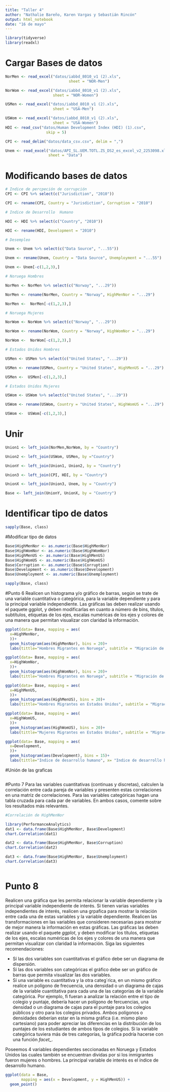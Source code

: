 ```yaml
---
title: "Taller 4"
author: "Nathalie Bareño, Karen Vargas y Sebastián Rincón"
output: html_notebook
date: "16 de mayo"
---
```


```r
library(tidyverse)
library(readxl)
```

# Cargar Bases de datos

```r
NorMen <- read_excel("datos/iabbd_8010_v1 (2).xls", 
                            sheet = "NOR-Men")

NorWom <- read_excel("datos/iabbd_8010_v1 (2).xls",
                     sheet = "NOR-Women")

USMen <- read_excel("datos/iabbd_8010_v1 (2).xls",
                     sheet = "USA-Men")

USWom <- read_excel("datos/iabbd_8010_v1 (2).xls",
                     sheet = "USA-Women")
HDI <- read_csv("datos/Human Development Index (HDI) (1).csv", 
                  skip = 5)

CPI <- read_delim("datos/data_csv.csv", delim = ",")

Unem <- read_excel("datos/API_SL.UEM.TOTL.ZS_DS2_es_excel_v2_2253098.xls",
                   sheet = "Data")

```

# Modificando bases de datos

```r
# Indice de percpeción de corrupción 
CPI <- CPI %>% select(c("Jurisdiction", "2010"))

CPI <- rename(CPI, Country = "Jurisdiction", Corruption = "2010")

# Indice de Desarrollo  Humano

HDI <- HDI %>% select(c("Country", "2010"))

HDI <- rename(HDI, Development = "2010")

# Desempleo

Unem <- Unem %>% select(c("Data Source", "...55"))

Unem <- rename(Unem, Country = "Data Source", Unemployment = "...55")

Unem <- Unem[-c(1,2,3),]

# Noruega Hombres

NorMen <- NorMen %>% select(c("Norway", "...29"))

NorMen <- rename(NorMen, Country = "Norway", HighMenNor = "...29")

NorMen <-  NorMen[-c(1,2,3),]

# Noruega Mujeres 

NorWom <- NorWom %>% select(c("Norway", "...29"))

NorWom <- rename(NorWom, Country = "Norway", HighWomNor = "...29")

NorWom <-  NorWom[-c(1,2,3),]

# Estados Unidos Hombres

USMen <- USMen %>% select(c("United States", "...29"))

USMen <- rename(USMen, Country = "United States", HighMenUS = "...29")

USMen <-  USMen[-c(1,2,3),]

# Estados Unidos Mujeres

USWom <- USWom %>% select(c("United States", "...29"))

USWom <- rename(USWom, Country = "United States", HighWomUS = "...29")

USWom <-  USWom[-c(1,2,3),]

```

# Unir

```r

Union1 <- left_join(NorMen,NorWom, by = "Country") 

Union2 <- left_join(USWom, USMen, by ="Country")

UnionY <- left_join(Union1, Union2, by = "Country")

Union3 <- left_join(CPI, HDI, by = "Country")

UnionX <- left_join(Union3, Unem, by = "Country")

Base <- left_join(UnionY, UnionX, by = "Country")
```

# Identificar tipo de datos

```r
sapply(Base, class)
```

#Modificar tipo de datos

```r
Base$HighMenNor <- as.numeric(Base$HighMenNor)
Base$HighWomNor <- as.numeric(Base$HighWomNor)
Base$HighMenUS <- as.numeric(Base$HighMenUS)
Base$HighWomUS <- as.numeric(Base$HighWomUS)
Base$Corruption <- as.numeric(Base$Corruption)
Base$Development <- as.numeric(Base$Development)
Base$Unemployment <- as.numeric(Base$Unemployment)

sapply(Base, class)


```


#Punto 6
Realicen un histograma y/o gráfico de barras, según se trate de una variable cuantitativa
o categórica, para la variable dependiente y para la principal variable independiente.
Las gráficas las deben realizar usando el paquete ggplot, y deben modificarlas en
cuanto a número de bins, títulos, subtítulos, etiquetas de los ejes, escalas numéricas de
los ejes y colores de una manera que permitan visualizar con claridad la información.
```r
ggplot(data= Base, mapping = aes(
  x=HighMenNor,
  ))+
  geom_histogram(aes(HighMenNor), bins = 20)+
  labs(tittle="Hombres Migrantes en Noruega", subtitle = "Migración de hombres con alto capital humano registrados en Noruega en el año 2010 con presedencia de todos los países del mundo", x= "Hombres migrantes con alto capital humano en Noruega", y= "Cantidad de países de origen" , caption = "Fuente=Instituto de Investigación Laboral (IAB)")


```


```r
ggplot(data= Base, mapping = aes(
  x=HighWomNor,
  ))+
  geom_histogram(aes(HighWomNor), bins = 20)+
  labs(tittle="Hombres Migrantes en Noruega", subtitle = "Migración de mujeres con alto capital humano registradas en Noruega en el año 2010 con presedencia de todos los países del mundo", x= "Mujeres migrantes con alto capital humano en Noruega", y= "Cantidad de países de origen" , caption = "Fuente=Instituto de Investigación Laboral (IAB)")


```

```r
ggplot(data= Base, mapping = aes(
  x=HighMenUS,
  ))+
  geom_histogram(aes(HighMenUS), bins = 20)+
  labs(tittle="Hombres Migrantes en Estados Unidos", subtitle = "Migración de Hombres con alto capital humano registrados en Estados Unidos en el año 2010 con presedencia de todos los países del mundo", x= "Hombres migrantes con alto capital humano en Estados Unidos", y= "Cantidad de países de origen" , caption = "Fuente=Instituto de Investigación Laboral (IAB)")


```


```r
ggplot(data= Base, mapping = aes(
  x=HighWomUS,
  ))+
  geom_histogram(aes(HighWomUS), bins = 20)+
  labs(tittle="Mujeres Migrantes en Estados Unidos", subtitle = "Migración de Mujeres con alto capital humano registradas en Estados Unidos en el año 2010 con presedencia de todos los países del mundo", x= "Mujeres migrantes con alto capital humano en Estados Unidos", y= "Cantidad de países de origen" , caption = "Fuente=Instituto de Investigación Laboral (IAB)")


```

```r
ggplot(data= Base, mapping = aes(
  x=Development,
  ))+
  geom_histogram(aes(Development), bins = 15)+
  labs(tittle="Indice de desarrollo humano", x= "Indice de desarrollo humano", y= "Cantidad de países de origen" , caption = "Fuente= UNESCO Institute for Statistics")


```


#Unión de las graficas
```r

```
#Punto 7
Para las variables cuantitativas (continuas y discretas), calculen la correlación entre
cada pareja de variables y presenten estas correlaciones en una matriz de correlaciones.
Para las variables categóricas hagan una tabla cruzada para cada par de variables. En
ambos casos, comente sobre los resultados más relevantes.

```r
#Correlación de HighMenNor

library(PerformanceAnalytics)
dat1 <- data.frame(Base$HighMenNor, Base$Development)
chart.Correlation(dat1)

dat2 <- data.frame(Base$HighMenNor, Base$Corruption)
chart.Correlation(dat2)

dat3 <- data.frame(Base$HighMenNor, Base$Unemployment)
chart.Correlation(dat3)



```







# Punto 8

Realicen una gráfica que les permita relacionar la variable dependiente y la principal variable independiente de interés. Si tienen varias variables independientes de interés, realicen una grpafica para mostrar la relación entre cada una de estas variables y la variable dependiente. Realicen las transformaciones en las variables que consideren necesarias para mostrar de mejor manera la información en estas gráficas. Las gráficas las deben realizar usando el paquete *ggplot*, y deben modificar los títulos, etiquetas de los ejes, escalas numéricas de los ejes y colores de una manera que permitan visualizar con claridad la información. Siga las siguientes recomendaciones:

 - Sí las dos variables son cuantitativas el gráfico debe ser un diagrama de dispersión.
 - Sí las dos variables son categóricas el gráfico debe ser un gráfico de barras que permita visualizar las dos variables.
 - Sí una variable es cuantitativa y la otra categ´rica, en un mismo gráfico realice un polígono de frecuencia, una densidad o un diagrama de cajas de la variable cuantitativa para cada una de las categorías de la variable categórica. Por ejemplo, fi fueran a analizar la relación entre el tipo de colegio y puntaje, debería hacer un polígono de fercuencias, una densidad o un diagrama de cajas para el puntaje para los colegios públicos y otro para los colegios privados. Ambos polígonos o densidades deberían estar en la misma gráfica (i.e. mismo plano cartesiano) para poder apreciar las diferencias en la distribución de los puntajes de los estudiantes de ambos tipos de colegios. Si la variable categórica tuviera más de tres categorías, la gráfica podría hacerse con una función *facet_*.
 
Poseemos 4 variables dependientes seccionadas en Noruega y Estados Unidos las cuales también se encuentran dividas por si los inmigrantes fueron mujeres o hombres. La principal variable de interés es el índice de desarrollo humano.

```r
ggplot(data = Base, 
       mapping = aes(x = Development, y = HighMenUS)) +
  geom_point()
```



